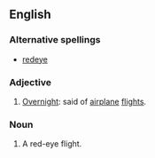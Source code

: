 {{wikipedia|red-eye flight}}
==English==
===Alternative spellings===
*[[redeye]]
===Adjective===
{{en-adj|-}}
#{{informal}} [[overnight|Overnight]]: said of [[airplane]] [[flight]]s.
===Noun===
{{en-noun|s}}
#{{informal}} A red-eye flight.
